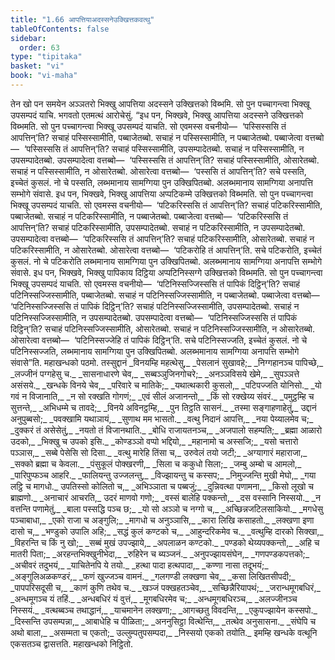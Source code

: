```yaml
---
title: "1.66 आपत्तियाअदस्सनेउक्खित्तकवत्थु"
tableOfContents: false
sidebar:
  order: 63
type: "tipitaka"
basket: "vi"
book: "vi-maha"
---
```



<DynamicBreadcrumb />

<Division number="130" book="vi-maha">

<Paragraph number="545" book="vi-maha">
तेन खो पन समयेन अञ्ञतरो भिक्खु आपत्तिया अदस्सने उक्खित्तको विब्भमि. सो पुन पच्चागन्त्वा भिक्खू उपसम्पदं याचि. भगवतो एतमत्थं आरोचेसुं.
</Paragraph>

<Paragraph number="546" book="vi-maha">
“इध पन, भिक्खवे, भिक्खु आपत्तिया अदस्सने उक्खित्तको विब्भमति. सो पुन पच्चागन्त्वा भिक्खू उपसम्पदं याचति. सो एवमस्स वचनीयो—  ‘पस्सिस्ससि तं आपत्तिन्’ति? सचाहं पस्सिस्सामीति, पब्बाजेतब्बो. सचाहं न पस्सिस्सामीति, न पब्बाजेतब्बो. पब्बाजेत्वा वत्तब्बो—  ‘पस्सिस्ससि तं आपत्तिन्’ति? सचाहं पस्सिस्सामीति, उपसम्पादेतब्बो. सचाहं न पस्सिस्सामीति, न उपसम्पादेतब्बो. उपसम्पादेत्वा वत्तब्बो—  ‘पस्सिस्ससि तं आपत्तिन्’ति? सचाहं पस्सिस्सामीति, ओसारेतब्बो. सचाहं न पस्सिस्सामीति, न ओसारेतब्बो. ओसारेत्वा वत्तब्बो—  ‘पस्ससि तं आपत्तिन्’ति? सचे पस्सति, इच्चेतं कुसलं. नो चे पस्सति, लब्भमानाय सामग्गिया पुन उक्खिपितब्बो. अलब्भमानाय सामग्गिया अनापत्ति सम्भोगे संवासे.
</Paragraph>

<Paragraph number="547" book="vi-maha">
इध पन, भिक्खवे, भिक्खु आपत्तिया अप्पटिकम्मे उक्खित्तको विब्भमति. सो पुन पच्चागन्त्वा भिक्खू उपसम्पदं याचति. सो एवमस्स वचनीयो—  ‘पटिकरिस्ससि तं आपत्तिन्’ति? सचाहं पटिकरिस्सामीति, पब्बाजेतब्बो. सचाहं न पटिकरिस्सामीति, न पब्बाजेतब्बो. पब्बाजेत्वा वत्तब्बो—  ‘पटिकरिस्ससि तं आपत्तिन्’ति? सचाहं पटिकरिस्सामीति, उपसम्पादेतब्बो. सचाहं न पटिकरिस्सामीति, न उपसम्पादेतब्बो. उपसम्पादेत्वा वत्तब्बो—  ‘पटिकरिस्ससि तं आपत्तिन्’ति? सचाहं पटिकरिस्सामीति, ओसारेतब्बो. सचाहं न पटिकरिस्सामीति, न ओसारेतब्बो. ओसारेत्वा वत्तब्बो—  ‘पटिकरोहि तं आपत्तिन्’ति. सचे पटिकरोति, इच्चेतं कुसलं. नो चे पटिकरोति लब्भमानाय सामग्गिया पुन उक्खिपितब्बो. अलब्भमानाय सामग्गिया अनापत्ति सम्भोगे संवासे.
</Paragraph>

<Paragraph number="548" book="vi-maha">
इध पन, भिक्खवे, भिक्खु पापिकाय दिट्ठिया अप्पटिनिस्सग्गे उक्खित्तको विब्भमति. सो पुन पच्चागन्त्वा भिक्खू उपसम्पदं याचति. सो एवमस्स वचनीयो—  ‘पटिनिस्सज्जिस्ससि तं पापिकं दिट्ठिन्’ति? सचाहं पटिनिस्सज्जिस्सामीति, पब्बाजेतब्बो. सचाहं न पटिनिस्सज्जिस्सामीति, न पब्बाजेतब्बो. पब्बाजेत्वा वत्तब्बो—  ‘पटिनिस्सज्जिस्ससि तं पापिकं दिट्ठिन्’ति? सचाहं पटिनिस्सज्जिस्सामीति, उपसम्पादेतब्बो. सचाहं न पटिनिस्सज्जिस्सामीति, न उपसम्पादेतब्बो. उपसम्पादेत्वा वत्तब्बो—  ‘पटिनिस्सज्जिस्ससि तं पापिकं दिट्ठिन्’ति? सचाहं पटिनिस्सज्जिस्सामीति, ओसारेतब्बो. सचाहं न पटिनिस्सज्जिस्सामीति, न ओसारेतब्बो. ओसारेत्वा वत्तब्बो—  ‘पटिनिस्सज्जेहि तं पापिकं दिट्ठिन्’ति. सचे पटिनिस्सज्जति, इच्चेतं कुसलं. नो चे पटिनिस्सज्जति, लब्भमानाय सामग्गिया पुन उक्खिपितब्बो. अलब्भमानाय सामग्गिया अनापत्ति सम्भोगे संवासे”ति.

</Paragraph>
</Division>

<Paragraph number="549" type="center" book="vi-maha">
महाखन्धको पठमो.



</Paragraph>

<Paragraph number="550" type="center" book="vi-maha">
तस्सुद्दानं


</Paragraph>

<Division number="131" book="vi-maha">

<Paragraph number="551" type="verses" book="vi-maha">
_विनयम्हि महत्थेसु,_  
_पेसलानं सुखावहे;_  
_निग्गहानञ्च पापिच्छे,_  
_लज्जीनं पग्गहेसु च._  

</Paragraph>

<Paragraph number="552" type="verses" book="vi-maha">
_सासनाधारणे चेव,_  
_सब्बञ्ञुजिनगोचरे;_  
_अनञ्ञविसये खेमे,_  
_सुपञ्ञत्ते असंसये._  

</Paragraph>

<Paragraph number="553" type="verses" book="vi-maha">
_खन्धके विनये चेव,_  
_परिवारे च मातिके;_  
_यथात्थकारी कुसलो,_  
_पटिपज्जति योनिसो._  

</Paragraph>

<Paragraph number="554" type="verses" book="vi-maha">
_यो गवं न विजानाति,_  
_न सो रक्खति गोगणं;_  
_एवं सीलं अजानन्तो,_  
_किं सो रक्खेय्य संवरं._  

</Paragraph>

<Paragraph number="555" type="verses" book="vi-maha">
_पमुट्ठम्हि च सुत्तन्ते,_  
_अभिधम्मे च तावदे;_  
_विनये अविनट्ठम्हि,_  
_पुन तिट्ठति सासनं._  

</Paragraph>

<Paragraph number="556" type="verses" book="vi-maha">
_तस्मा सङ्गाहणाहेतुं,_  
उद्दानं अनुपुब्बसो;_  
_पवक्खामि यथाञायं,_  
_सुणाथ मम भासतो._  

</Paragraph>

<Paragraph number="557" type="verses" book="vi-maha">
_वत्थु निदानं आपत्ति,_  
_नया पेय्यालमेव च;_  
_दुक्करं तं असेसेतुं,_  
_नयतो तं विजानथाति._  

</Paragraph>

<Paragraph number="558" type="verses" book="vi-maha">
_बोधि राजायतनञ्च,_  
_अजपालो सहम्पति;_  
_ब्रह्मा आळारो उदको,_  
_भिक्खु च उपको इसि._  

</Paragraph>

<Paragraph number="559" type="verses" book="vi-maha">
_कोण्डञ्ञो वप्पो भद्दियो,_  
_महानामो च अस्सजि;_  
_यसो चत्तारो पञ्ञास,_  
_सब्बे पेसेसि सो दिसा._  

</Paragraph>

<Paragraph number="560" type="verses" book="vi-maha">
_वत्थु मारेहि तिंसा च,_  
उरुवेलं तयो जटी;_  
_अग्यागारं महाराजा,_  
_सक्को ब्रह्मा च केवला._  

</Paragraph>

<Paragraph number="561" type="verses" book="vi-maha">
_पंसुकूलं पोक्खरणी,_  
_सिला च ककुधो सिला;_  
_जम्बु अम्बो च आमलो,_  
_पारिपुप्फञ्च आहरि._  

</Paragraph>

<Paragraph number="562" type="verses" book="vi-maha">
_फालियन्तु उज्जलन्तु,_  
_विज्झायन्तु च कस्सप;_  
_निमुज्जन्ति मुखी मेघो,_  
_गया लट्ठि च मागधो._  

</Paragraph>

<Paragraph number="563" type="verses" book="vi-maha">
उपतिस्सो कोलितो च,_  
_अभिञ्ञाता च पब्बजुं;_  
_दुन्निवत्था पणामना,_  
_किसो लूखो च ब्राह्मणो._  

</Paragraph>

<Paragraph number="564" type="verses" book="vi-maha">
_अनाचारं आचरति,_  
उदरं माणवो गणो;_  
_वस्सं बालेहि पक्कन्तो,_  
_दस वस्सानि निस्सयो._  

</Paragraph>

<Paragraph number="565" type="verses" book="vi-maha">
_न वत्तन्ति पणामेतुं,_  
_बाला पस्सद्धि पञ्च छ;_  
_यो सो अञ्ञो च नग्गो च,_  
_अच्छिन्नजटिलसाकियो._  

</Paragraph>

<Paragraph number="566" type="verses" book="vi-maha">
_मगधेसु पञ्चाबाधा,_  
_एको राजा च अङ्गुलि;_  
_मागधो च अनुञ्ञासि,_  
_कारा लिखि कसाहतो._  

</Paragraph>

<Paragraph number="567" type="verses" book="vi-maha">
_लक्खणा इणा दासो च,_  
_भण्डुको उपालि अहि;_  
_सद्धं कुलं कण्टको च,_  
_आहुन्दरिकमेव च._  

</Paragraph>

<Paragraph number="568" type="verses" book="vi-maha">
_वत्थुम्हि दारको सिक्खा,_  
_विहरन्ति च किं नु खो;_  
_सब्बं मुखं उपज्झाये,_  
_अपलाळन कण्टको._  

</Paragraph>

<Paragraph number="569" type="verses" book="vi-maha">
_पण्डको थेय्यपक्कन्तो,_  
_अहि च मातरी पिता;_  
_अरहन्तभिक्खुनीभेदा,_  
_रुहिरेन च ब्यञ्जनं._  

</Paragraph>

<Paragraph number="570" type="verses" book="vi-maha">
_अनुपज्झायसंघेन,_  
_गणपण्डकपत्तको;_  
_अचीवरं तदुभयं,_  
_याचितेनपि ये तयो._  

</Paragraph>

<Paragraph number="571" type="verses" book="vi-maha">
_हत्था पादा हत्थपादा,_  
_कण्णा नासा तदूभयं;_  
_अङ्गुलिअळकण्डरं,_  
_फणं खुज्जञ्च वामनं._  

</Paragraph>

<Paragraph number="572" type="verses" book="vi-maha">
_गलगण्डी लक्खणा चेव,_  
_कसा लिखितसीपदी;_  
_पापपरिसदूसी च,_  
_काणं कुणि तथेव च._  

</Paragraph>

<Paragraph number="573" type="verses" book="vi-maha">
_खञ्जं पक्खहतञ्चेव,_  
_सच्छिन्नैरियापथं;_  
_जरान्धमूगबधिरं,_  
_अन्धमूगञ्च यं तहिं._  

</Paragraph>

<Paragraph number="574" type="verses" book="vi-maha">
_अन्धबधिरं यं वुत्तं,_  
_मूगबधिरमेव च;_  
_अन्धमूगबधिरञ्च,_  
_अलज्जीनञ्च निस्सयं._  

</Paragraph>

<Paragraph number="575" type="verses" book="vi-maha">
_वत्थब्बञ्च तथाद्धानं,_  
_याचमानेन लक्खणा;_  
_आगच्छतु विवदन्ति,_  
_एकुपज्झायेन कस्सपो._  

</Paragraph>

<Paragraph number="576" type="verses" book="vi-maha">
_दिस्सन्ति उपसम्पन्ना,_  
_आबाधेहि च पीळिता;_  
_अननुसिट्ठा वित्थेन्ति,_  
_तत्थेव अनुसासना._  

</Paragraph>

<Paragraph number="577" type="verses" book="vi-maha">
_संघेपि च अथो बाला,_  
_असम्मता च एकतो;_  
उल्लुम्पतुपसम्पदा,_  
_निस्सयो एकको तयोति._  


</Paragraph>
</Division>

<Paragraph number="578" type="center" book="vi-maha">
इमम्हि खन्धके वत्थूनि एकसतञ्च द्वासत्तति.



</Paragraph>

<Paragraph number="579" type="center" book="vi-maha">
महाखन्धको निट्ठितो.
</Paragraph>